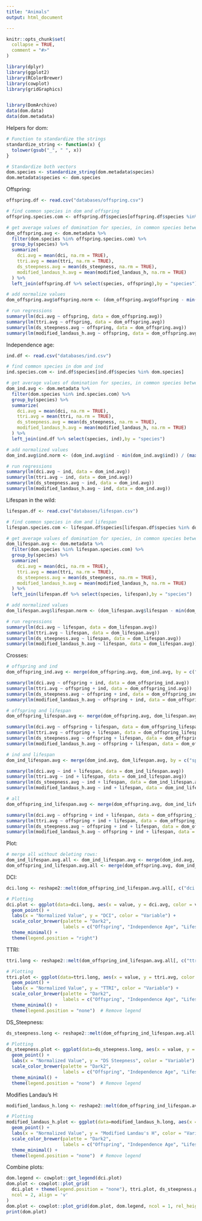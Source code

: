 ---
title: "Animals"
output: html_document

---

```{r, include = FALSE}
knitr::opts_chunk$set(
  collapse = TRUE,
  comment = "#>"
)
```

```{r}
library(dplyr)
library(ggplot2)
library(RColorBrewer)
library(cowplot)
library(gridGraphics)


library(DomArchive)
data(dom.data)
data(dom.metadata)
```
Helpers for dom:
```{r}
# Function to standardize the strings
standardize_string <- function(x) {
  tolower(gsub("_", " ", x))
}

# Standardize both vectors
dom.species <- standardize_string(dom.metadata$species)
dom.metadata$species <- dom.species
```

Offspring:
```{r}
offspring.df <- read.csv("databases/offspring.csv")

# find common species in dom and offspring
offspring.species.com <- offspring.df$species[offspring.df$species %in% dom.species]

# get average values of domination for species, in common species between dom and offspring
dom_offspring.avg <- dom.metadata %>%
  filter(dom.species %in% offspring.species.com) %>%
  group_by(species) %>%
  summarize(
    dci.avg = mean(dci, na.rm = TRUE),
    ttri.avg = mean(ttri, na.rm = TRUE),
    ds_steepness.avg = mean(ds_steepness, na.rm = TRUE),
    modified_landaus_h.avg = mean(modified_landaus_h, na.rm = TRUE)
  ) %>%
  left_join(offspring.df %>% select(species, offspring),by = "species")

# add normalize values
dom_offspring.avg$offspring.norm <- (dom_offspring.avg$offspring - min(dom_offspring.avg$offspring)) / (max(dom_offspring.avg$offspring) - min(dom_offspring.avg$offspring))

# run regressions
summary(lm(dci.avg ~ offspring, data = dom_offspring.avg))
summary(lm(ttri.avg ~ offspring, data = dom_offspring.avg))
summary(lm(ds_steepness.avg ~ offspring, data = dom_offspring.avg))
summary(lm(modified_landaus_h.avg ~ offspring, data = dom_offspring.avg))

```

Independence age:
```{r}
ind.df <- read.csv("databases/ind.csv")

# find common species in dom and ind
ind.species.com <- ind.df$species[ind.df$species %in% dom.species]

# get average values of domination for species, in common species between dom and ind
dom_ind.avg <- dom.metadata %>%
  filter(dom.species %in% ind.species.com) %>%
  group_by(species) %>%
  summarize(
    dci.avg = mean(dci, na.rm = TRUE),
    ttri.avg = mean(ttri, na.rm = TRUE),
    ds_steepness.avg = mean(ds_steepness, na.rm = TRUE),
    modified_landaus_h.avg = mean(modified_landaus_h, na.rm = TRUE)
  ) %>%
  left_join(ind.df %>% select(species, ind),by = "species")

# add normalized values
dom_ind.avg$ind.norm <- (dom_ind.avg$ind - min(dom_ind.avg$ind)) / (max(dom_ind.avg$ind) - min(dom_ind.avg$ind))

# run regressions
summary(lm(dci.avg ~ ind, data = dom_ind.avg))
summary(lm(ttri.avg ~ ind, data = dom_ind.avg))
summary(lm(ds_steepness.avg ~ ind, data = dom_ind.avg))
summary(lm(modified_landaus_h.avg ~ ind, data = dom_ind.avg))

```

Lifespan in the wild:
```{r}
lifespan.df <- read.csv("databases/lifespan.csv")

# find common species in dom and lifespan
lifespan.species.com <- lifespan.df$species[lifespan.df$species %in% dom.species]

# get average values of domination for species, in common species between dom and lifespan
dom_lifespan.avg <- dom.metadata %>%
  filter(dom.species %in% lifespan.species.com) %>%
  group_by(species) %>%
  summarize(
    dci.avg = mean(dci, na.rm = TRUE),
    ttri.avg = mean(ttri, na.rm = TRUE),
    ds_steepness.avg = mean(ds_steepness, na.rm = TRUE),
    modified_landaus_h.avg = mean(modified_landaus_h, na.rm = TRUE)
  ) %>%
  left_join(lifespan.df %>% select(species, lifespan),by = "species")

# add normalized values
dom_lifespan.avg$lifespan.norm <- (dom_lifespan.avg$lifespan - min(dom_lifespan.avg$lifespan)) / (max(dom_lifespan.avg$lifespan) - min(dom_lifespan.avg$lifespan))

# run regressions
summary(lm(dci.avg ~ lifespan, data = dom_lifespan.avg))
summary(lm(ttri.avg ~ lifespan, data = dom_lifespan.avg))
summary(lm(ds_steepness.avg ~ lifespan, data = dom_lifespan.avg))
summary(lm(modified_landaus_h.avg ~ lifespan, data = dom_lifespan.avg))

```

Crosses:
```{r}
# offspring and ind
dom_offspring_ind.avg <- merge(dom_offspring.avg, dom_ind.avg, by = c("species", "dci.avg", "ttri.avg", "ds_steepness.avg", "modified_landaus_h.avg"))

summary(lm(dci.avg ~ offspring + ind, data = dom_offspring_ind.avg))
summary(lm(ttri.avg ~ offspring + ind, data = dom_offspring_ind.avg))
summary(lm(ds_steepness.avg ~ offspring + ind, data = dom_offspring_ind.avg))
summary(lm(modified_landaus_h.avg ~ offspring + ind, data = dom_offspring_ind.avg))

# offspring and lifespan
dom_offspring_lifespan.avg <- merge(dom_offspring.avg, dom_lifespan.avg, by = c("species", "dci.avg", "ttri.avg", "ds_steepness.avg", "modified_landaus_h.avg"))

summary(lm(dci.avg ~ offspring + lifespan, data = dom_offspring_lifespan.avg))
summary(lm(ttri.avg ~ offspring + lifespan, data = dom_offspring_lifespan.avg))
summary(lm(ds_steepness.avg ~ offspring + lifespan, data = dom_offspring_lifespan.avg))
summary(lm(modified_landaus_h.avg ~ offspring + lifespan, data = dom_offspring_lifespan.avg))

# ind and lifespan
dom_ind_lifespan.avg <- merge(dom_ind.avg, dom_lifespan.avg, by = c("species", "dci.avg", "ttri.avg", "ds_steepness.avg", "modified_landaus_h.avg"))

summary(lm(dci.avg ~ ind + lifespan, data = dom_ind_lifespan.avg))
summary(lm(ttri.avg ~ ind + lifespan, data = dom_ind_lifespan.avg))
summary(lm(ds_steepness.avg ~ ind + lifespan, data = dom_ind_lifespan.avg))
summary(lm(modified_landaus_h.avg ~ ind + lifespan, data = dom_ind_lifespan.avg))

# all
dom_offspring_ind_lifespan.avg <- merge(dom_offspring.avg, dom_ind_lifespan.avg, by = c("species", "dci.avg", "ttri.avg", "ds_steepness.avg", "modified_landaus_h.avg"))

summary(lm(dci.avg ~ offspring + ind + lifespan, data = dom_offspring_ind_lifespan.avg))
summary(lm(ttri.avg ~ offspring + ind + lifespan, data = dom_offspring_ind_lifespan.avg))
summary(lm(ds_steepness.avg ~ offspring + ind + lifespan, data = dom_offspring_ind_lifespan.avg))
summary(lm(modified_landaus_h.avg ~ offspring + ind + lifespan, data = dom_offspring_ind_lifespan.avg))

```
Plot:
```{r}
# merge all without deleting rows:
dom_ind_lifespan.avg.all <- dom_ind_lifespan.avg <- merge(dom_ind.avg, dom_lifespan.avg, by = c("species", "dci.avg", "ttri.avg", "ds_steepness.avg", "modified_landaus_h.avg"), all = TRUE)
dom_offspring_ind_lifespan.avg.all <- merge(dom_offspring.avg, dom_ind_lifespan.avg.all, by = c("species", "dci.avg", "ttri.avg", "ds_steepness.avg", "modified_landaus_h.avg"), all = TRUE)
```
DCI:
```{r}
dci.long <- reshape2::melt(dom_offspring_ind_lifespan.avg.all[, c("dci.avg", "offspring.norm", "ind.norm", "lifespan.norm")], id.vars = "dci.avg")

# Plotting
dci.plot <- ggplot(data=dci.long, aes(x = value, y = dci.avg, color = variable)) +
  geom_point() +
  labs(x = "Normalized Value", y = "DCI", color = "Variable") +
  scale_color_brewer(palette = "Dark2", 
                     labels = c("Offspring", "Independence Age", "Lifespan")) +
  theme_minimal() +
  theme(legend.position = "right")
```

TTRI:
```{r}
ttri.long <- reshape2::melt(dom_offspring_ind_lifespan.avg.all[, c("ttri.avg", "offspring.norm", "ind.norm", "lifespan.norm")], id.vars = "ttri.avg")

# Plotting
ttri.plot <- ggplot(data=ttri.long, aes(x = value, y = ttri.avg, color = variable)) +
  geom_point() + 
  labs(x = "Normalized Value", y = "TTRI", color = "Variable") +
  scale_color_brewer(palette = "Dark2", 
                     labels = c("Offspring", "Independence Age", "Lifespan")) +
  theme_minimal() +
  theme(legend.position = "none")  # Remove legend
```

DS_Steepness:
```{r}
ds_steepness.long <- reshape2::melt(dom_offspring_ind_lifespan.avg.all[, c("ds_steepness.avg", "offspring.norm", "ind.norm", "lifespan.norm")], id.vars = "ds_steepness.avg")

# Plotting
ds_steepness.plot <- ggplot(data=ds_steepness.long, aes(x = value, y = ds_steepness.avg, color = variable)) +
  geom_point() +
  labs(x = "Normalized Value", y = "DS Steepness", color = "Variable") +
  scale_color_brewer(palette = "Dark2", 
                     labels = c("Offspring", "Independence Age", "Lifespan")) +
  theme_minimal() +
  theme(legend.position = "none")  # Remove legend
```

Modifies Landau's H:
```{r}
modified_landaus_h.long <- reshape2::melt(dom_offspring_ind_lifespan.avg.all[, c("modified_landaus_h.avg", "offspring.norm", "ind.norm", "lifespan.norm")], id.vars = "modified_landaus_h.avg")

# Plotting
modified_landaus_h.plot <- ggplot(data=modified_landaus_h.long, aes(x = value, y = modified_landaus_h.avg, color = variable)) +
  geom_point() +
  labs(x = "Normalized Value", y = "Modified Landau's H", color = "Variable") +
  scale_color_brewer(palette = "Dark2", 
                     labels = c("Offspring", "Independence Age", "Lifespan")) +
  theme_minimal() +
  theme(legend.position = "none")  # Remove legend
```

Combine plots:
```{r}
dom.legend <- cowplot::get_legend(dci.plot)
dom.plot <- cowplot::plot_grid(
  dci.plot + theme(legend.position = "none"), ttri.plot, ds_steepness.plot, modified_landaus_h.plot,
  ncol = 2, align = 'v'
)
dom.plot <- cowplot::plot_grid(dom.plot, dom.legend, ncol = 1, rel_heights = c(1, 0.3))
print(dom.plot)


```